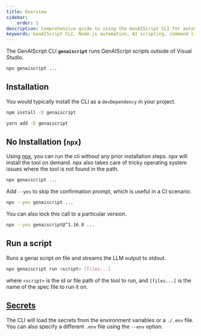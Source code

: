 ```yaml
---
title: Overview
sidebar:
    order: 1
description: Comprehensive guide to using the GenAIScript CLI for automating tasks with AI scripts in Node.js environments.
keywords: GenAIScript CLI, Node.js automation, AI scripting, command line interface, JavaScript automation
---
```



The GenAIScript CLI **`genaiscript`** runs GenAIScript scripts
outside of Visual Studio.

```sh
npx genaiscript ...
```

## Installation

You would typically install the CLI as a `devDependency` in your project.

<Tabs>
  <TabItem label="npm" icon="seti:npm">

```sh
npm install -D genaiscript
```

  </TabItem>
  <TabItem label="yarn" >

```sh
yarn add -D genaiscript
```

  </TabItem>
</Tabs>

## No Installation (`npx`)

Using [npx](https://docs.npmjs.com/cli/v10/commands/npx), 
you can run the cli without any prior installation steps. 
*npx* will install the tool on demand. npx also takes care of tricky operating
system issues where the tool is not found in the path.

```sh
npx genaiscript ...
```

Add `--yes` to skip the confirmation prompt, which is useful in a CI scenario.

```sh
npx --yes genaiscript ...
```

You can also lock this call to a particular version.

```sh
npx --yes genaiscript@^1.16.0 ...
```

## Run a script

Runs a genai script on file and streams the LLM output to stdout.

```sh
npx genaiscript run <script> [files...]
```

where `<script>` is the id or file path of the tool to run, and `[files...]` is the name of the spec file to run it on.

## [Secrets](/genaiscript/reference/token)

The CLI will load the secrets from the environment variables or a `./.env` file. 
You can also specify a different `.env` file using the `--env` option.
